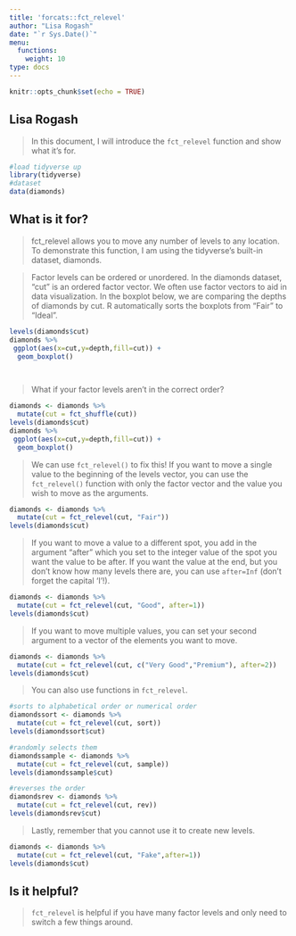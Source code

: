 ```yaml
---
title: 'forcats::fct_relevel'
author: "Lisa Rogash"
date: "`r Sys.Date()`"
menu:
  functions:
    weight: 10
type: docs
---
```


```r
knitr::opts_chunk$set(echo = TRUE)
```

## Lisa Rogash

> In this document, I will introduce the `fct_relevel` function and show what it's for.

```r
#load tidyverse up
library(tidyverse)
#dataset
data(diamonds)
```

## What is it for?

> fct_relevel allows you to move any number of levels to any location. To demonstrate this function, I am using the tidyverse's built-in dataset, diamonds.


> Factor levels can be ordered or unordered. In the diamonds dataset, "cut" is an ordered factor vector. We often use factor vectors to aid in data visualization. In the boxplot below, we are comparing the depths of diamonds by cut. R automatically sorts the boxplots from "Fair" to "Ideal".

```r
levels(diamonds$cut)
diamonds %>%
 ggplot(aes(x=cut,y=depth,fill=cut)) +
  geom_boxplot()

  
```

> What if your factor levels aren't in the correct order?

```r
diamonds <- diamonds %>% 
  mutate(cut = fct_shuffle(cut))
levels(diamonds$cut)
diamonds %>%
 ggplot(aes(x=cut,y=depth,fill=cut)) +
  geom_boxplot()


```




> We can use `fct_relevel()` to fix this! If you want to move a single value to the beginning of the levels vector, you can use the `fct_relevel()` function with only the factor vector and the value you wish to move as the arguments.


```r
diamonds <- diamonds %>% 
  mutate(cut = fct_relevel(cut, "Fair"))
levels(diamonds$cut)

```

> If you want to move a value to a different spot, you add in the argument "after" which you set to the integer value of the spot you want the value to be after. If you want the value at the end, but you don't know how many levels there are, you can use `after=Inf` (don't forget the capital 'I'!).


```r
diamonds <- diamonds %>% 
  mutate(cut = fct_relevel(cut, "Good", after=1))
levels(diamonds$cut)
```

> If you want to move multiple values, you can set your second argument to a vector of the elements you want to move.


```r
diamonds <- diamonds %>% 
  mutate(cut = fct_relevel(cut, c("Very Good","Premium"), after=2))
levels(diamonds$cut)

```


> You can also use functions in `fct_relevel`.



```r

#sorts to alphabetical order or numerical order
diamondssort <- diamonds %>% 
  mutate(cut = fct_relevel(cut, sort))
levels(diamondssort$cut)

#randomly selects them
diamondssample <- diamonds %>% 
  mutate(cut = fct_relevel(cut, sample))
levels(diamondssample$cut)

#reverses the order
diamondsrev <- diamonds %>% 
  mutate(cut = fct_relevel(cut, rev))
levels(diamondsrev$cut)

```

> Lastly, remember that you cannot use it to create new levels.



```r


diamonds <- diamonds %>% 
  mutate(cut = fct_relevel(cut, "Fake",after=1))
levels(diamonds$cut)


```

## Is it helpful?

> `fct_relevel` is helpful if you have many factor levels and only need to switch a few things around.




